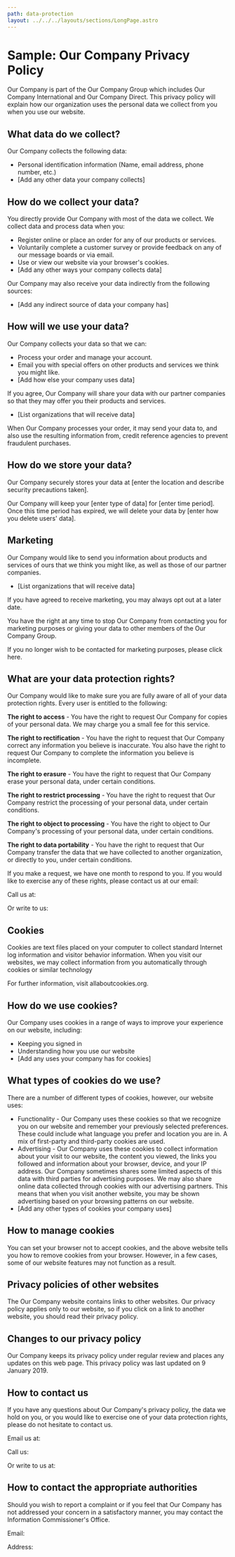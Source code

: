 ```yaml
---
path: data-protection
layout: ../../../layouts/sections/LongPage.astro
---
```


# Sample: Our Company Privacy Policy

Our Company is part of the Our Company Group which includes Our Company
International and Our Company Direct. This privacy policy will explain how our
organization uses the personal data we collect from you when you use our
website.

## What data do we collect?

Our Company collects the following data:

*   Personal identification information (Name, email address, phone number,
    etc.)
*   \[Add any other data your company collects\]

## How do we collect your data?

You directly provide Our Company with most of the data we collect. We collect
data and process data when you:

*   Register online or place an order for any of our products or services.
*   Voluntarily complete a customer survey or provide feedback on any of our
    message boards or via email.
*   Use or view our website via your browser's cookies.
*   \[Add any other ways your company collects data\]

Our Company may also receive your data indirectly from the following sources:

*   \[Add any indirect source of data your company has\]

## How will we use your data?

Our Company collects your data so that we can:

*   Process your order and manage your account.
*   Email you with special offers on other products and services we think you
    might like.
*   \[Add how else your company uses data\]

If you agree, Our Company will share your data with our partner companies so
that they may offer you their products and services.

*   \[List organizations that will receive data\]

When Our Company processes your order, it may send your data to, and also use
the resulting information from, credit reference agencies to prevent fraudulent
purchases.

## How do we store your data?

Our Company securely stores your data at \[enter the location and describe
security precautions taken\].

Our Company will keep your \[enter type of data\] for \[enter time period\].
Once this time period has expired, we will delete your data by \[enter how you
delete users' data\].

## Marketing

Our Company would like to send you information about products and services of
ours that we think you might like, as well as those of our partner companies.

*   \[List organizations that will receive data\]

If you have agreed to receive marketing, you may always opt out at a later
date.

You have the right at any time to stop Our Company from contacting you for
marketing purposes or giving your data to other members of the Our Company
Group.

If you no longer wish to be contacted for marketing purposes, please click
here.

## What are your data protection rights?

Our Company would like to make sure you are fully aware of all of your data
protection rights. Every user is entitled to the following:

**The right to access** - You have the right to request Our Company for copies
of your personal data. We may charge you a small fee for this service.

**The right to rectification** - You have the right to request that Our Company
correct any information you believe is inaccurate. You also have the right to
request Our Company to complete the information you believe is incomplete.

**The right to erasure** - You have the right to request that Our Company erase
your personal data, under certain conditions.

**The right to restrict processing** - You have the right to request that Our
Company restrict the processing of your personal data, under certain
conditions.

**The right to object to processing** - You have the right to object to Our
Company's processing of your personal data, under certain conditions.

**The right to data portability** - You have the right to request that Our
Company transfer the data that we have collected to another organization, or
directly to you, under certain conditions.

If you make a request, we have one month to respond to you. If you would like
to exercise any of these rights, please contact us at our email:

Call us at:

Or write to us:

## Cookies

Cookies are text files placed on your computer to collect standard Internet log
information and visitor behavior information. When you visit our websites, we
may collect information from you automatically through cookies or similar
technology

For further information, visit allaboutcookies.org.

## How do we use cookies?

Our Company uses cookies in a range of ways to improve your experience on our
website, including:

*   Keeping you signed in
*   Understanding how you use our website
*   \[Add any uses your company has for cookies\]

## What types of cookies do we use?

There are a number of different types of cookies, however, our website uses:

*   Functionality - Our Company uses these cookies so that we recognize you on
    our website and remember your previously selected preferences. These could
    include what language you prefer and location you are in. A mix of
    first-party and third-party cookies are used.
*   Advertising - Our Company uses these cookies to collect information about
    your visit to our website, the content you viewed, the links you followed
    and information about your browser, device, and your IP address. Our
    Company sometimes shares some limited aspects of this data with third
    parties for advertising purposes. We may also share online data collected
    through cookies with our advertising partners. This means that when you
    visit another website, you may be shown advertising based on your browsing
    patterns on our website.
*   \[Add any other types of cookies your company uses\]

## How to manage cookies

You can set your browser not to accept cookies, and the above website tells you
how to remove cookies from your browser. However, in a few cases, some of our
website features may not function as a result.

## Privacy policies of other websites

The Our Company website contains links to other websites. Our privacy policy
applies only to our website, so if you click on a link to another website, you
should read their privacy policy.

## Changes to our privacy policy

Our Company keeps its privacy policy under regular review and places any
updates on this web page. This privacy policy was last updated on 9 January
2019.

## How to contact us

If you have any questions about Our Company's privacy policy, the data we hold
on you, or you would like to exercise one of your data protection rights,
please do not hesitate to contact us.

Email us at:

Call us:

Or write to us at:

## How to contact the appropriate authorities

Should you wish to report a complaint or if you feel that Our Company has not
addressed your concern in a satisfactory manner, you may contact the
Information Commissioner's Office.

Email:

Address:

